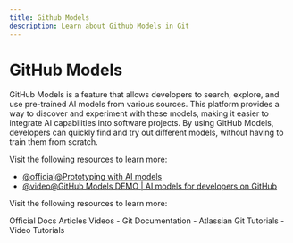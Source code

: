 ```yaml
---
title: Github Models
description: Learn about Github Models in Git
---
```


# GitHub Models

GitHub Models is a feature that allows developers to search, explore, and use pre-trained AI models from various sources. This platform provides a way to discover and experiment with these models, making it easier to integrate AI capabilities into software projects. By using GitHub Models, developers can quickly find and try out different models, without having to train them from scratch.

Visit the following resources to learn more:

- [@official@Prototyping with AI models](https://docs.github.com/en/github-models/prototyping-with-ai-models)
- [@video@GitHub Models DEMO | AI models for developers on GitHub](https://www.youtube.com/watch?v=WiBB8Lsgl7I)

Visit the following resources to learn more:

<Tabs defaultValue="official">
<TabsList>
<TabsTrigger value="official">Official Docs</TabsTrigger>
<TabsTrigger value="article">Articles</TabsTrigger>
<TabsTrigger value="video">Videos</TabsTrigger>
</TabsList>

<TabsContent value="official">
- <Link href="https://git-scm.com/docs">Git Documentation</Link>
</TabsContent>
<TabsContent value="article">
- <Link href="https://www.atlassian.com/git/tutorials">Atlassian Git Tutorials</Link>
</TabsContent>
<TabsContent value="video">
- <Link href="https://www.youtube.com/results?search_query=git+github-models+tutorial">Video Tutorials</Link>
</TabsContent>
</Tabs>

<Outlet path="5-github/basics/github-models" />
